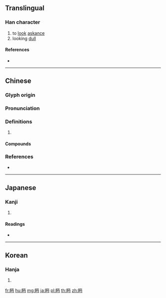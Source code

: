 {{character info/new}}
==Translingual==

===Han character===
{{Han char|rn=109|rad=目|as=04|sn=9|four=61027|canj=BUMLS|ids=⿰目丏}}

# to [[look]] [[askance]]
# looking [[dull]]

====References====
* {{Han ref|kx=0802.120|dkj=23182|dj=1218.140|hdz=42472.040|uh=7704|ud=30468|bh=CFE2|bd=53218}}

----

==Chinese==
{{zh-forms}}

===Glyph origin===
{{Han etym}}

===Pronunciation===
{{zh-pron
|m=miǎn
|c=min5,min6
|mc=y
|oc=y
|cat=
}}

===Definitions===
{{zh-hanzi}}

# {{rfdef|zh}}

====Compounds====
{{zh-der|恩眄|凝眄|睇眄|渥眄|流眄|眄睨|眄睞|眄眄|顧眄|美眄}}

===References===
* {{R:yue:mfccd}}

----

==Japanese==

===Kanji===
{{ja-kanji|grade=|rs=目04}}

# {{defn|lang=ja|sort=目04}}

====Readings====
* {{ja-readings|on=[[べん]] (ben), [[めん]] (men)|kun=[[ながしめ]] (nagashime), [[みる]] (miru), [[かえりみる]] (kaerimiru)|nanori=}}

----

==Korean==

===Hanja===
{{ko-hanja|hangeul=면|eumhun=|rv=myeon|mr=myŏn|y=myen}}

# {{defn|lang=ko|sort=目04}}

[[fr:眄]]
[[hu:眄]]
[[mg:眄]]
[[ja:眄]]
[[pl:眄]]
[[th:眄]]
[[zh:眄]]